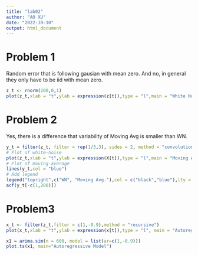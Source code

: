 ```yaml
---
title: "lab02"
author: "AO XU"
date: "2022-10-10"
output: html_document
---
```


# Problem 1
Random error that is following gausian with mean zero. And no, in general they only have to be iid with mean zero.
```r
z_t <- rnorm(200,0,1)
plot(z_t,xlab = "t",ylab = expression(z[t]),type = "l",main = "White Noise")
```

# Problem 2

Yes, there is a difference that variability of Moving Avg is smaller than WN.
```r
y_t = filter(z_t, filter = rep(1/3,3), sides = 2, method = "convolution")
# Plot of white-noise
plot(z_t,xlab = "t",ylab = expression(X[t]),type = "l",main = "Moving Average")
# Plot of moving-average
lines(y_t,col = "blue")
# Add legend
legend("topright",c("WN", "Moving Avg."),col = c("black","blue"),lty = 1)
acf(y_t[-c(1,200)])
```


# Problem3 
```r
x_t <- filter(z_t,filter = c(1,-0.9),method = "recursive")
plot(x_t,xlab = "t",ylab = expression(x[t]),type = "l", main = "Autoregressive Model")
```

```r
x1 = arima.sim(n = 600, model = list(ar=c(1,-0.9))) 
plot.ts(x1, main="Autoregressive Model")
```